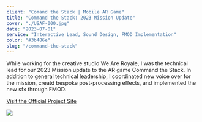 ```yaml
---
client: "Comand the Stack | Mobile AR Game"
title: "Command the Stack: 2023 Mission Update"
cover: "./USAF-000.jpg"
date: "2023-07-01"
service: "Interactive Lead, Sound Design, FMOD Implementation"
color: "#3b486e"
slug: "/command-the-stack"
---
```


While working for the creative studio We Are Royale, I was the technical lead for our 2023 Mission update to the AR game Command the Stack. In addition to general technical leadership, I coordinated new voice over for the mission, creatd bespoke post-processing effects, and implemented the new sfx through FMOD. 

[Visit the Official Project Site](https://www.thethirdpill.com)

![](./USAF-023.jpg)